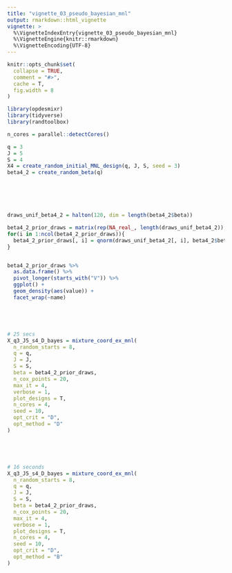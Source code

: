 ```yaml
---
title: "vignette_03_pseudo_bayesian_mnl"
output: rmarkdown::html_vignette
vignette: >
  %\VignetteIndexEntry{vignette_03_pseudo_bayesian_mnl}
  %\VignetteEngine{knitr::rmarkdown}
  %\VignetteEncoding{UTF-8}
---
```


```r
knitr::opts_chunk$set(
  collapse = TRUE,
  comment = "#>",
  cache = T, 
  fig.width = 8
)
```


```r
library(opdesmixr)
library(tidyverse)
library(randtoolbox)

n_cores = parallel::detectCores()
```




```r


q = 3
J = 5
S = 4
X4 = create_random_initial_MNL_design(q, J, S, seed = 3)
beta4_2 = create_random_beta(q)






draws_unif_beta4_2 = halton(120, dim = length(beta4_2$beta))

beta4_2_prior_draws = matrix(rep(NA_real_, length(draws_unif_beta4_2)), ncol = ncol(draws_unif_beta4_2))
for(i in 1:ncol(beta4_2_prior_draws)){
  beta4_2_prior_draws[, i] = qnorm(draws_unif_beta4_2[, i], beta4_2$beta[i], 3)
}


beta4_2_prior_draws %>%
  as.data.frame() %>%
  pivot_longer(starts_with("V")) %>%
  ggplot() +
  geom_density(aes(value)) +
  facet_wrap(~name)





# 25 secs
X_q3_J5_s4_D_bayes = mixture_coord_ex_mnl(
  n_random_starts = 8,
  q = q,
  J = J,
  S = S,
  beta = beta4_2_prior_draws,
  n_cox_points = 20,
  max_it = 4,
  verbose = 1,
  plot_designs = T,
  n_cores = 4,
  seed = 10,
  opt_crit = "D",
  opt_method = "D"
)





# 16 seconds
X_q3_J5_s4_D_bayes = mixture_coord_ex_mnl(
  n_random_starts = 8,
  q = q,
  J = J,
  S = S,
  beta = beta4_2_prior_draws,
  n_cox_points = 20,
  max_it = 4,
  verbose = 1,
  plot_designs = T,
  n_cores = 4,
  seed = 10,
  opt_crit = "D",
  opt_method = "B"
)



```

